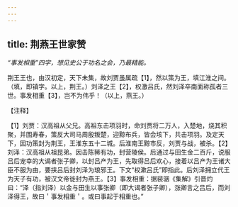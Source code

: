 ```yaml
---
---
---
```

title: 荆燕王世家赞
---



*“事发相重”四字，想见史公于功名之会，乃最精能。*

荆王王也，由汉初定，天下未集，故刘贾虽属疏【1】，然以策为王，填江淮之间。（填，即镇字。以上，荆王。）刘泽之王【2】，权激吕氏，然刘泽卒南面称孤者三世。事发相重【3】，岂不为伟乎！（以上，燕王。）

【注释】

【1】刘贾：汉高祖从父兄。高祖东击项羽时，命刘贾将二万人，入楚地，烧其积聚，并围寿春，策反大司马周殷叛楚，迎黥布兵，皆会垓下，共击项羽。及定天下，因功策封为荆王，王淮东五十二城。后淮南王黥市反，刘贾与战，被杀。【2】刘泽：汉高祖从祖昆弟。因击陈豨有功，封营陵侯。后通过与田生金二百斤，说服吕后宠幸的大谒者张子卿，以封吕产为王，先取得吕后欢心，接着以吕产为王诸大臣不服为由，要挟吕后封刘泽为琅邪王。下文“权漱吕氏”即指此。后刘泽拥立代王为天子有功，被汉文帝徙封为燕王。【3】事发相重：据裴骃《集解》引晋灼曰：“泽（指刘泽）以金与田生以事张卿（即大谒者张子卿），涨卿言之吕后，而刘泽得王，故曰＇事发相重＇。或曰事起于相重也。”